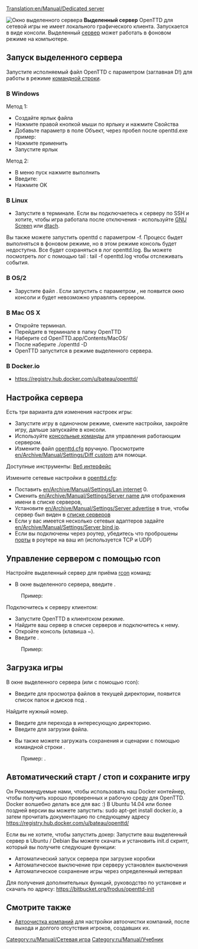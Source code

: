 [[Translation:en/Manual/Dedicated server]]

[[File:en/Manual/Dedicated server.png|right|frame|Окно выделенного сервера]] '''Выделенный сервер''' OpenTTD для сетевой игры не имеет локального графического клиента. Запускается в виде консоли. Выделенный [[ru/Manual/Сервер|сервер]] может работать в фоновом режиме на компьютере.

==Запуск выделенного сервера==
Запустите исполняемый файл OpenTTD с параметром {{en/C|-D|}} (заглавная D!) для работы в режиме [[ru/Manual/Командная строка|командной строки]].

===В Windows===
Метод 1:
*Создайте ярлык файла {{en/C|openttd.exe|}}
*Нажмите правой кнопкой мыши по ярлыку и нажмите Свойства
*Добавьте параметр {{en/C|-D|}} в поле Объект, через пробел после openttd.exe пример: {{en/C|C:\openttd101\openttd.exe -D|}}
*Нажмите применить
*Запустите ярлык


Метод 2:
*В меню пуск нажмите выполнить
*Введите: {{en/C|"c:\(путь к игре)\openttd.exe" -D|}}
*Нажмите OK

===В Linux===
*Запустите {{en/C|openttd -D|}} в терминале. Если вы подключаетесь к серверу по SSH и хотите, чтобы игра работала после отключения - используйте [http://www.gnu.org/software/screen/ GNU Screen] или [http://dtach.sourceforge.net/ dtach].

Вы также можете запустить openttd с параметром -f. Процесс быдет выполняться в фоновом режиме, но в этом режиме консоль будет недоступна. Все будет сохраняться в лог openttd.log. Вы можете посмотреть лог с помощью tail : tail -f openttd.log чтобы отслеживать события.

===В OS/2===
*Зарустите файл {{en/C|dedicated.cmd|}}. Если запустить с параметром {{en/C|openttd -D|}}, не появится окно консоли и будет невозможно управлять сервером.

===В Mac OS X===
*Откройте терминал.
*Перейдите в терминале в папку OpenTTD
*Наберите cd OpenTTD.app/Contents/MacOS/
*После наберите ./openttd -D
*OpenTTD запустится в режиме выделенного сервера.

===B Docker.io ===
* https://registry.hub.docker.com/u/bateau/openttd/

==Настройка сервера==
Есть три варианта для изменения настроек игры:
*Запустите игру в одиночном режиме, смените настройки, закройте игру, дальше запускайте в консоли.
*Используйте [[ru/Manual/Консоль|консольные команды]] для управления работающим сервером.
*Измените файл [[ru/Archive/Manual/Settings/Openttd.cfg|openttd.cfg]] вручную. Просмотрите [[en/Archive/Manual/Settings/Diff custom]] для помощи.
Доступные инструменты: [http://www.tt-forums.net/viewtopic.php?f=29&t=33967 Веб интерфейс]


Измените сетевые настройки в [[ru/Archive/Manual/Settings/Openttd.cfg|openttd.cfg]]:
*Поставить [[en/Archive/Manual/Settings/Lan internet]] 0.
*Сменить [[en/Archive/Manual/Settings/Server name]] для отображения имени в списке серверов, 
*Установите [[en/Archive/Manual/Settings/Server advertise]] в true, чтобы сервер был виден в [[en/Server list|списке серверов]]
*Если у вас имеется несколько сетевых адаптеров задайте [[en/Archive/Manual/Settings/Server bind ip]].
*Если вы подключены через роутер, убедитесь что проброшены [[en/Archive/Manual/Settings/Server port|порты]] в роутере на ваш ип (используется TCP и UDP)

==Управление сервером с помощью rcon==
Настройте выделенный сервер для приёма [[ru/Manual/Консоль#server-commands|rcon]] команд:
*В окне выделенного сервера, введите {{en/C|rcon_pw <password>|}}. 
:Пример: {{en/C|rcon_pw x8na7f|}}


Подключитесь к серверу клиентом:
*Запустите OpenTTD в клиентском режиме.
*Найдите ваш сервер в списке серверов и подключитесь к нему.
*Откройте консоль (клавиша ~).
*Введите {{en/C|rcon <password> "<command>"|}}. 
:Пример: {{en/C|rcon x8na7f "kick 5"|}}

==Загрузка игры==
В окне выделенного сервера (или с помощью rcon):
*Введите {{en/C|ls|}} для просмотра файлов в текущей директории, появится список папок и дисков под {{en/C|<number>|}}.
Найдите нужный номер.
*Введите {{en/C|cd <number>|}} для перехода в интересующую директорию.
*Введите {{en/C|load <number>|}} для загрузки файла.

*Вы также можете загружать сохранения и сценарии с помощью командной строки {{en/C|-g "<filename>"|}}. 
:Пример: {{en/C|openttd.exe -D -g "scenario/echo.scn"|}}.

==Автоматический старт / стоп и сохраните игру==
Он Рекомендуемые нами, чтобы использовать наш Docker контейнер, чтобы получить хорошо проверенных и рабочую среду для OpenTTD. Docker волшебно делать все для вас :) В Ubuntu 14.04 или более поздней версии вы можете запустить: sudo apt-get install docker.io, а затем прочитать документацию по следующему адресу https://registry.hub.docker.com/u/bateau/openttd/

Если вы не хотите, чтобы запустить докер: Запустите ваш выделенный сервер в Ubuntu / Debian Вы можете скачать и установить init.d скрипт, который вы получите следующие функции:
*Автоматический запуск сервера при загрузке коробки
*Автоматическое выключение при серверу установлен выключения
*Автоматическое сохранение игры через определенный интервал
Для получения дополнительных функций, руководство по установке и скачать по адресу: https://bitbucket.org/frodus/openttd-init

==Смотрите также==
*[[en/Archive/Manual/Settings/Autoclean companies|Автоочистка компаний]]   для настройки автоочистки компаний, после выхода и долгого отсутствия игроков, создавших их.

[[Category:ru/Manual/Сетевая игра]]
[[Category:ru/Manual/Учебник]]